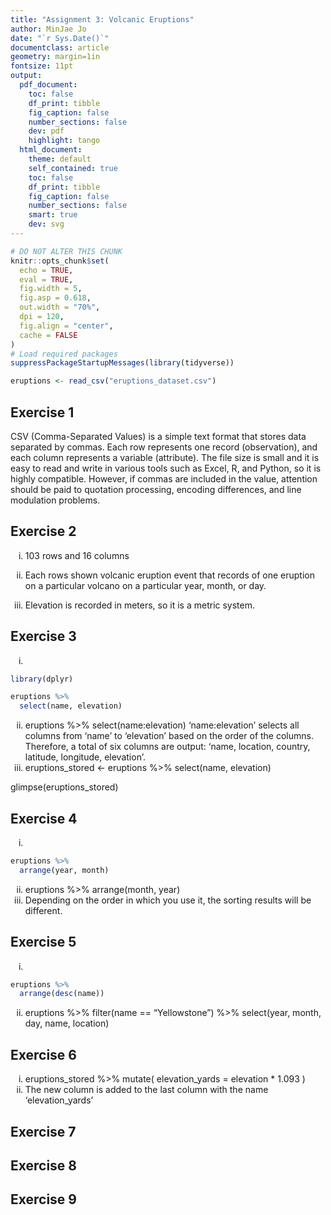 ```yaml
---
title: "Assignment 3: Volcanic Eruptions"
author: MinJae Jo
date: "`r Sys.Date()`"
documentclass: article
geometry: margin=1in
fontsize: 11pt
output:
  pdf_document:
    toc: false
    df_print: tibble
    fig_caption: false
    number_sections: false
    dev: pdf
    highlight: tango
  html_document:
    theme: default
    self_contained: true
    toc: false
    df_print: tibble
    fig_caption: false
    number_sections: false
    smart: true
    dev: svg
---
```


```r
# DO NOT ALTER THIS CHUNK
knitr::opts_chunk$set(
  echo = TRUE,
  eval = TRUE,
  fig.width = 5,
  fig.asp = 0.618,
  out.width = "70%",
  dpi = 120,
  fig.align = "center",
  cache = FALSE
)
# Load required packages
suppressPackageStartupMessages(library(tidyverse))
```

```r
eruptions <- read_csv("eruptions_dataset.csv")
```

## Exercise 1
CSV (Comma-Separated Values) is a simple text format that stores data separated by commas. Each row represents one record (observation), and each column represents a variable (attribute). The file size is small and it is easy to read and write in various tools such as Excel, R, and Python, so it is highly compatible. However, if commas are included in the value, attention should be paid to quotation processing, encoding differences, and line modulation problems.


## Exercise 2
i. 103 rows and 16 columns

ii. Each rows shown volcanic eruption event that records of one eruption on a particular volcano on a particular year, month, or day.

iii. Elevation is recorded in meters, so it is a metric system.

## Exercise 3
i. 
```r
library(dplyr)

eruptions %>%
  select(name, elevation)
```
ii. 
eruptions %>%
  select(name:elevation)
'name:elevation' selects all columns from 'name' to 'elevation' based on the order of the columns. Therefore, a total of six columns are output: 'name, location, country, latitude, longitude, elevation'.
iii.
eruptions_stored <- eruptions %>%
  select(name, elevation)

glimpse(eruptions_stored)


## Exercise 4
i.
```r
eruptions %>%
  arrange(year, month)
```
ii. 
eruptions %>%
  arrange(month, year)
iii.
Depending on the order in which you use it, the sorting results will be different.

## Exercise 5
i.
```r
eruptions %>%
  arrange(desc(name))
```
ii. 
eruptions %>%
  filter(name == "Yellowstone") %>%
  select(year, month, day, name, location)
  
## Exercise 6
i.
eruptions_stored %>%
  mutate(
    elevation_yards = elevation * 1.093
  )
ii. 
The new column is added to the last column with the name 'elevation_yards'

## Exercise 7



## Exercise 8



## Exercise 9